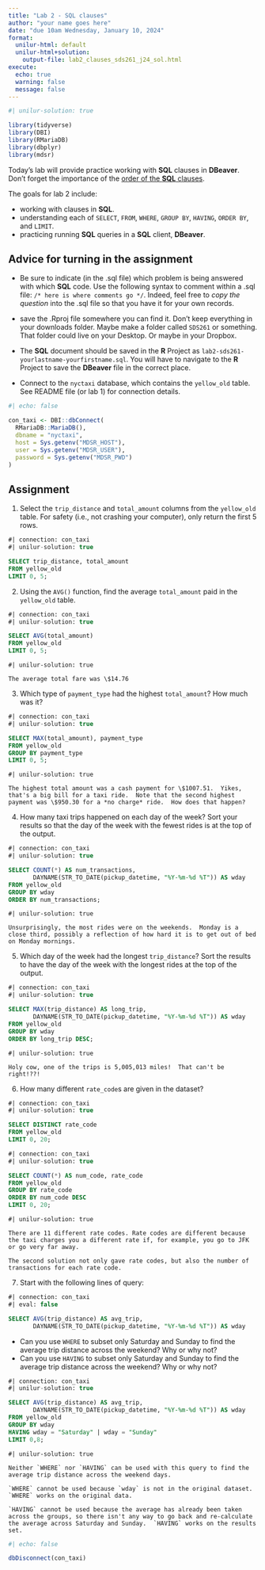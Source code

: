 ```yaml
---
title: "Lab 2 - SQL clauses"
author: "your name goes here"
date: "due 10am Wednesday, January 10, 2024"
format: 
  unilur-html: default
  unilur-html+solution:
    output-file: lab2_clauses_sds261_j24_sol.html
execute:
  echo: true
  warning: false
  message: false
---
```


```r
#| unilur-solution: true

library(tidyverse)
library(DBI)
library(RMariaDB)
library(dbplyr)
library(mdsr)
```

Today's lab will provide practice working with **SQL** clauses in **DBeaver**.  Don't forget the importance of the <a href = "https://st47s.com/SDS261/Notes/03-sql-verbs.html" target = "_blank">order of the **SQL** clauses</a>. 

The goals for lab 2 include:

* working with clauses in **SQL**.
* understanding each of `SELECT`, `FROM`, `WHERE`, `GROUP BY`, `HAVING`, `ORDER BY`, and `LIMIT`.
* practicing running **SQL** queries in a **SQL** client, **DBeaver**.



## Advice for turning in the assignment

* Be sure to indicate (in the .sql file) which problem is being answered with which **SQL** code.  Use the following syntax to comment within a .sql file: `/* here is where comments go */`.  Indeed, feel free to *copy the question* into the .sql file so that you have it for your own records.

* save the .Rproj file somewhere you can find it.  Don't keep everything in your downloads folder.  Maybe make a folder called `SDS261` or something.  That folder could live on your Desktop.  Or maybe in your Dropbox.  

* The **SQL** document should be saved in the **R** Project as `lab2-sds261-yourlastname-yourfirstname.sql`.  You will have to navigate to the **R** Project to save the **DBeaver** file in the correct place.

* Connect to the `nyctaxi` database, which contains the `yellow_old` table.  See README file (or lab 1) for connection details.

```r
#| echo: false

con_taxi <- DBI::dbConnect(
  RMariaDB::MariaDB(),
  dbname = "nyctaxi",
  host = Sys.getenv("MDSR_HOST"),
  user = Sys.getenv("MDSR_USER"),
  password = Sys.getenv("MDSR_PWD")
)
```


##  Assignment



1. Select the `trip_distance` and `total_amount` columns from the `yellow_old` table. For safety (i.e., not crashing your computer), only return the first 5 rows.

```sql
#| connection: con_taxi
#| unilur-solution: true

SELECT trip_distance, total_amount
FROM yellow_old
LIMIT 0, 5;
```


2. Using the `AVG()` function, find the average `total_amount` paid in the `yellow_old` table.

```sql
#| connection: con_taxi
#| unilur-solution: true

SELECT AVG(total_amount)
FROM yellow_old
LIMIT 0, 5;
```
```block
#| unilur-solution: true

The average total fare was \$14.76
```

3. Which type of `payment_type` had the highest `total_amount`?  How much was it?

```sql
#| connection: con_taxi
#| unilur-solution: true

SELECT MAX(total_amount), payment_type
FROM yellow_old
GROUP BY payment_type
LIMIT 0, 5;
```

```block
#| unilur-solution: true

The highest total amount was a cash payment for \$1007.51.  Yikes, that's a big bill for a taxi ride.  Note that the second highest payment was \$950.30 for a *no charge* ride.  How does that happen?
```

4. How many taxi trips happened on each day of the week?  Sort your results so that the day of the week with the fewest rides is at the top of the output.

```sql
#| connection: con_taxi
#| unilur-solution: true

SELECT COUNT(*) AS num_transactions, 
       DAYNAME(STR_TO_DATE(pickup_datetime, "%Y-%m-%d %T")) AS wday
FROM yellow_old
GROUP BY wday
ORDER BY num_transactions;
```

```block
#| unilur-solution: true

Unsurprisingly, the most rides were on the weekends.  Monday is a close third, possibly a reflection of how hard it is to get out of bed on Monday mornings.
```

5. Which day of the week had the longest `trip_distance`?  Sort the results to have the day of the week with the longest rides at the top of the output. 

```sql
#| connection: con_taxi
#| unilur-solution: true

SELECT MAX(trip_distance) AS long_trip, 
       DAYNAME(STR_TO_DATE(pickup_datetime, "%Y-%m-%d %T")) AS wday
FROM yellow_old
GROUP BY wday
ORDER BY long_trip DESC;
```

```block
#| unilur-solution: true

Holy cow, one of the trips is 5,005,013 miles!  That can't be right!??!
```

6. How many different `rate_code`s are given in the dataset?

```sql
#| connection: con_taxi
#| unilur-solution: true

SELECT DISTINCT rate_code
FROM yellow_old
LIMIT 0, 20;
```

```sql
#| connection: con_taxi
#| unilur-solution: true

SELECT COUNT(*) AS num_code, rate_code
FROM yellow_old
GROUP BY rate_code
ORDER BY num_code DESC
LIMIT 0, 20;
```


```block
#| unilur-solution: true

There are 11 different rate codes. Rate codes are different because the taxi charges you a different rate if, for example, you go to JFK or go very far away.

The second solution not only gave rate codes, but also the number of transactions for each rate code.
```

7. Start with the following lines of query:

```sql
#| connection: con_taxi
#| eval: false

SELECT AVG(trip_distance) AS avg_trip, 
       DAYNAME(STR_TO_DATE(pickup_datetime, "%Y-%m-%d %T")) AS wday
```

* Can you use `WHERE` to subset only Saturday and Sunday to find the average trip distance across the weekend?  Why or why not?
* Can you use `HAVING` to subset only Saturday and Sunday to find the average trip distance across the weekend?  Why or why not?


```sql
#| connection: con_taxi
#| unilur-solution: true

SELECT AVG(trip_distance) AS avg_trip, 
       DAYNAME(STR_TO_DATE(pickup_datetime, "%Y-%m-%d %T")) AS wday
FROM yellow_old
GROUP BY wday
HAVING wday = "Saturday" | wday = "Sunday"
LIMIT 0,8;
```

```block
#| unilur-solution: true

Neither `WHERE` nor `HAVING` can be used with this query to find the average trip distance across the weekend days.

`WHERE` cannot be used because `wday` is not in the original dataset. `WHERE` works on the original data.

`HAVING` cannot be used because the average has already been taken across the groups, so there isn't any way to go back and re-calculate the average across Saturday and Sunday.  `HAVING` works on the results set.
```

<!--Approach: 
What do you want?	
the movies.
Which tables and for what?
movies for the movie name
Conditions?
The movies must be sci-fi movies
The categories need to be ordered by the investment ratio
Anything else?
Semicolon-->



```r
#| echo: false

dbDisconnect(con_taxi)
```